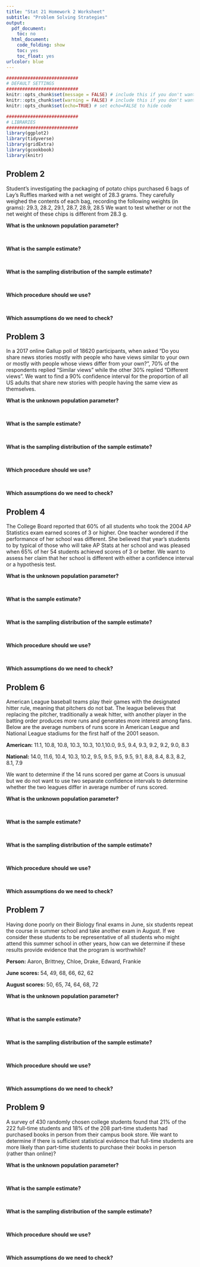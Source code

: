 ```yaml
---
title: "Stat 21 Homework 2 Worksheet"
subtitle: "Problem Solving Strategies" 
output:
  pdf_document: 
    toc: no
  html_document:
    code_folding: show
    toc: yes
    toc_float: yes
urlcolor: blue
---
```


```r
###########################
# DEFAULT SETTINGS
###########################
knitr::opts_chunk$set(message = FALSE) # include this if you don't want markdown to knit messages
knitr::opts_chunk$set(warning = FALSE) # include this if you don't want markdown to knit warnings
knitr::opts_chunk$set(echo=TRUE) # set echo=FALSE to hide code 

###########################
# LIBRARIES
###########################
library(ggplot2)
library(tidyverse)
library(gridExtra)
library(gcookbook)
library(knitr)
```



## Problem 2 

Student's investigating the packaging of potato chips purchased 6 bags of Lay's Ruffles marked with a net weight of 28.3 grams. They carefully weighed the contents of each bag, recording the following weights (in grams): 29.3, 28.2, 29.1, 28.7, 28.9, 28.5 We want to test whether or not the net weight of these chips is different from 28.3 g. 


**What is the unknown population parameter?**

&nbsp;
&nbsp;
&nbsp;

**What is the sample estimate?**

&nbsp;
&nbsp;
&nbsp;

**What is the sampling distribution of the sample estimate?**

&nbsp;
&nbsp;
&nbsp;

**Which procedure should we use?**

&nbsp;
&nbsp;
&nbsp;

**Which assumptions do we need to check?**
&nbsp;
&nbsp;
&nbsp;


## Problem 3 

In a 2017 online Gallup poll of 18620 participants, when asked "Do you share news stories mostly with people who have views similar to your own or mostly with people whose views differ from your own?", $70\%$ of the respondents replied "Similar views" while the other $30\%$ replied "Different views". We want to find a $90\%$ confidence interval for the proportion of all US adults that share new stories with people having the same view as themselves. 


**What is the unknown population parameter?**

&nbsp;
&nbsp;
&nbsp;

**What is the sample estimate?**

&nbsp;
&nbsp;
&nbsp;

**What is the sampling distribution of the sample estimate?**

&nbsp;
&nbsp;
&nbsp;

**Which procedure should we use?**

&nbsp;
&nbsp;
&nbsp;

**Which assumptions do we need to check?**
&nbsp;
&nbsp;
&nbsp;

\pagebreak

## Problem 4 

The College Board reported that $60\%$ of all students who took the 2004 AP Statistics exam earned scores of 3 or higher. One teacher wondered if the performance of her school was different. She believed that year's students to by typical of those who will take AP Stats at her school and was pleased when $65\%$ of her 54 students achieved scores of 3 or better. We want to assess her claim that her school is different with either a confidence interval or a hypothesis test. 


**What is the unknown population parameter?**

&nbsp;
&nbsp;
&nbsp;

**What is the sample estimate?**

&nbsp;
&nbsp;
&nbsp;

**What is the sampling distribution of the sample estimate?**

&nbsp;
&nbsp;
&nbsp;

**Which procedure should we use?**

&nbsp;
&nbsp;
&nbsp;

**Which assumptions do we need to check?**
&nbsp;
&nbsp;
&nbsp;


## Problem 6 

American League baseball teams play their games with the designated hitter rule, meaning that pitchers do not bat. The league believes that replacing the pitcher, traditionally a weak hitter, with another player in the batting order produces more runs and generates more interest among fans. Below are the average numbers of runs score in American League and National League stadiums for the first half of the 2001 season. 

**American:** 11.1, 10.8, 10.8, 10.3, 10.3, 10.1,10.0, 9.5, 9.4, 9.3, 9.2, 9.2, 9.0, 8.3

**National:** 14.0, 11.6, 10.4, 10.3, 10.2, 9.5, 9.5, 9.5, 9.5, 9.1, 8.8, 8.4, 8.3, 8.2, 8.1, 7.9 

We want to determine if the 14 runs scored per game at Coors is unusual but we do not want to use two separate confidence intervals to determine whether the two leagues differ in average number of runs scored. 


**What is the unknown population parameter?**

&nbsp;
&nbsp;
&nbsp;

**What is the sample estimate?**

&nbsp;
&nbsp;
&nbsp;

**What is the sampling distribution of the sample estimate?**

&nbsp;
&nbsp;
&nbsp;

**Which procedure should we use?**

&nbsp;
&nbsp;
&nbsp;

**Which assumptions do we need to check?**
&nbsp;
&nbsp;
&nbsp;

\pagebreak

## Problem 7 

Having done poorly on their Biology final exams in June, six students repeat the course in summer school and take another exam in August. If we consider these students to be representative of all students who might attend this summer school in other years, how can we determine if these results provide evidence that the program is worthwhile? 

**Person:** Aaron, Brittney, Chloe, Drake, Edward, Frankie

**June scores:** 54, 49, 68, 66, 62, 62  

**August scores:** 50, 65, 74, 64, 68, 72


**What is the unknown population parameter?**

&nbsp;
&nbsp;
&nbsp;

**What is the sample estimate?**

&nbsp;
&nbsp;
&nbsp;

**What is the sampling distribution of the sample estimate?**

&nbsp;
&nbsp;
&nbsp;

**Which procedure should we use?**

&nbsp;
&nbsp;
&nbsp;

**Which assumptions do we need to check?**
&nbsp;
&nbsp;
&nbsp;


## Problem 9 

A survey of $430$ randomly chosen college students found that $21\%$ of the 222 full-time students and $18\%$ of the 208 part-time students had purchased books in person from their campus book store. We want to determine if there is sufficient statistical evidence that full-time students are more likely than part-time students to purchase their books in person (rather than online)? 


**What is the unknown population parameter?**

&nbsp;
&nbsp;
&nbsp;

**What is the sample estimate?**

&nbsp;
&nbsp;
&nbsp;

**What is the sampling distribution of the sample estimate?**

&nbsp;
&nbsp;
&nbsp;

**Which procedure should we use?**

&nbsp;
&nbsp;
&nbsp;

**Which assumptions do we need to check?**
&nbsp;
&nbsp;
&nbsp;
